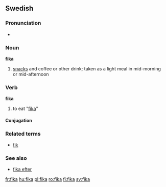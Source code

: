 ==Swedish==

===Pronunciation===
*{{audio|Sv-fika.ogg|audio}}

===Noun===
{{sv-noun-reg-or|fik}}
'''fika'''

# [[snacks]] and coffee or other drink; taken as a light meal in mid-morning or mid-afternoon

===Verb===
'''fika'''

# to eat "[[#Noun|fika]]"

====Conjugation====
{{sv-verb-reg-ar}}
===Related terms===
*[[fik]]

===See also===
*[[fika efter]]

[[fr:fika]]
[[hu:fika]]
[[pl:fika]]
[[ro:fika]]
[[fi:fika]]
[[sv:fika]]